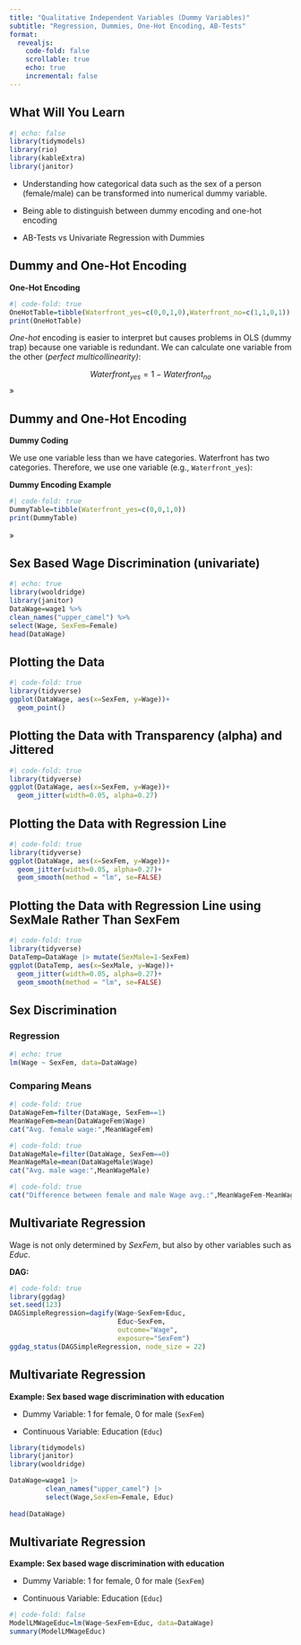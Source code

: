 ```yaml
---
title: "Qualitative Independent Variables (Dummy Variables)"
subtitle: "Regression, Dummies, One-Hot Encoding, AB-Tests"
format: 
  revealjs:
    code-fold: false
    scrollable: true
    echo: true
    incremental: false
---
```




## What Will You Learn {.scrollable .smaller}

```r
#| echo: false
library(tidymodels)
library(rio)
library(kableExtra)
library(janitor)
```


-   Understanding how categorical data such as the sex of a person (female/male) can be transformed into numerical dummy variable.

-   Being able to distinguish between dummy encoding and one-hot encoding

- AB-Tests vs Univariate Regression with Dummies




## Dummy and One-Hot Encoding {.smaller}

**One-Hot Encoding**

```r
#| code-fold: true
OneHotTable=tibble(Waterfront_yes=c(0,0,1,0),Waterfront_no=c(1,1,0,1))
print(OneHotTable)
```

*One-hot* encoding is easier to interpret but causes problems in OLS (dummy trap) because one variable is redundant. We can calculate one variable from the other (*perfect multicollinearity)*:

$$Waterfront_{yes}=1-Waterfront_{no}$$ 
»

## Dummy and One-Hot Encoding {.scrollable}

**Dummy Coding**

We use one variable less than we have categories. Waterfront has two categories. Therefore, we use one variable (e.g., `Waterfront_yes`):

**Dummy Encoding Example**

```r
#| code-fold: true
DummyTable=tibble(Waterfront_yes=c(0,0,1,0))
print(DummyTable)
```

»

## Sex Based Wage Discrimination (univariate)

```r
#| echo: true
library(wooldridge)
library(janitor)
DataWage=wage1 %>%
clean_names("upper_camel") %>%
select(Wage, SexFem=Female)
head(DataWage)
```

## Plotting the Data

```r
#| code-fold: true
library(tidyverse)
ggplot(DataWage, aes(x=SexFem, y=Wage))+
  geom_point()
```


## Plotting the Data with Transparency (alpha) and Jittered

```r
#| code-fold: true
library(tidyverse)
ggplot(DataWage, aes(x=SexFem, y=Wage))+
  geom_jitter(width=0.05, alpha=0.27)
```



## Plotting the Data with Regression Line

```r
#| code-fold: true
library(tidyverse)
ggplot(DataWage, aes(x=SexFem, y=Wage))+
  geom_jitter(width=0.05, alpha=0.27)+
  geom_smooth(method = "lm", se=FALSE)
```


## Plotting the Data with Regression Line using SexMale Rather Than SexFem

```r
#| code-fold: true
library(tidyverse)
DataTemp=DataWage |> mutate(SexMale=1-SexFem)
ggplot(DataTemp, aes(x=SexMale, y=Wage))+
  geom_jitter(width=0.05, alpha=0.27)+
  geom_smooth(method = "lm", se=FALSE)
```


## Sex Discrimination {.smaller}

### Regression 
```r
#| echo: true
lm(Wage ~ SexFem, data=DataWage)
```


### Comparing Means

```r
#| code-fold: true
DataWageFem=filter(DataWage, SexFem==1)
MeanWageFem=mean(DataWageFem$Wage)
cat("Avg. female wage:",MeanWageFem)
```

```r
#| code-fold: true
DataWageMale=filter(DataWage, SexFem==0)
MeanWageMale=mean(DataWageMale$Wage)
cat("Avg. male wage:",MeanWageMale)
```

```r
#| code-fold: true
cat("Difference between female and male Wage avg.:",MeanWageFem-MeanWageMale)
```

## Multivariate Regression

Wage is not only determined by $SexFem$, but also  by other variables such as $Educ$.

**DAG:**

```r
#| code-fold: true
library(ggdag)
set.seed(123)
DAGSimpleRegression=dagify(Wage~SexFem+Educ,
                           Educ~SexFem,
                           outcome="Wage",   
                           exposure="SexFem")
ggdag_status(DAGSimpleRegression, node_size = 22)
```


## Multivariate Regression {.smaller}

**Example: Sex based wage discrimination with education**

- Dummy Variable: 1 for female, 0 for male (`SexFem`)

- Continuous Variable: Education (`Educ`)





 

```r
library(tidymodels)
library(janitor)
library(wooldridge)

DataWage=wage1 |> 
         clean_names("upper_camel") |> 
         select(Wage,SexFem=Female, Educ)
  
head(DataWage)
```

## Multivariate Regression {.smaller}

**Example: Sex based wage discrimination with education**

- Dummy Variable: 1 for female, 0 for male (`SexFem`)

- Continuous Variable: Education (`Educ`)

```r
#| code-fold: false
ModelLMWageEduc=lm(Wage~SexFem+Educ, data=DataWage)        
summary(ModelLMWageEduc)
```


